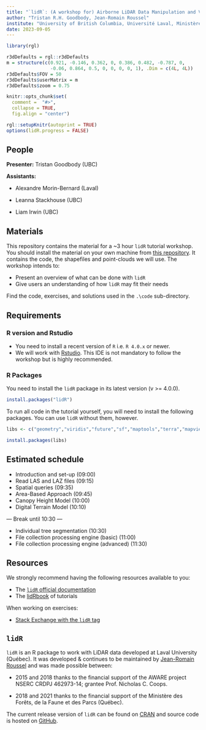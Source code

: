 ```yaml
---
title: "`lidR`: (A workshop for) Airborne LiDAR Data Manipulation and Visualization for Forestry Applications"
author: "Tristan R.H. Goodbody, Jean-Romain Roussel"
institute: "University of British Columbia, Université Laval, Ministère des Forêts, de la Faune et des Parcs (Québec)"
date: 2023-09-05
---
```


```r
library(rgl)

r3dDefaults = rgl::r3dDefaults
m = structure(c(0.921, -0.146, 0.362, 0, 0.386, 0.482, -0.787, 0, 
                -0.06, 0.864, 0.5, 0, 0, 0, 0, 1), .Dim = c(4L, 4L))
r3dDefaults$FOV = 50
r3dDefaults$userMatrix = m
r3dDefaults$zoom = 0.75

knitr::opts_chunk$set(
  comment =  "#>", 
  collapse = TRUE,
  fig.align = "center")

rgl::setupKnitr(autoprint = TRUE) 
options(lidR.progress = FALSE)

```

## People

**Presenter:** Tristan Goodbody (UBC)

**Assistants:**

-   Alexandre Morin-Bernard (Laval)

-   Leanna Stackhouse (UBC)

-   Liam Irwin (UBC)

## Materials

This repository contains the material for a \~3 hour `lidR` tutorial workshop. You should install the material on your own machine from [this repository](https://github.com/tgoodbody/lidRtutorial). It contains the code, the shapefiles and point-clouds we will use. The workshop intends to:

-   Present an overview of what can be done with `lidR`
-   Give users an understanding of how `lidR` may fit their needs

Find the code, exercises, and solutions used in the `.\code` sub-directory.

## Requirements

### R version and Rstudio

-   You need to install a recent version of `R` i.e. `R 4.0.x` or newer.
-   We will work with [Rstudio](https://www.rstudio.com/). This IDE is not mandatory to follow the workshop but is highly recommended.

### R Packages

You need to install the `lidR` package in its latest version (v \>= 4.0.0).

``` r
install.packages("lidR")
```

To run all code in the tutorial yourself, you will need to install the following packages. You can use `lidR` without them, however.

``` r
libs <- c("geometry","viridis","future","sf","maptools","terra","mapview","mapedit","concaveman")

install.packages(libs)
```

## Estimated schedule {.smaller}

-   Introduction and set-up (09:00)
-   Read LAS and LAZ files (09:15)
-   Spatial queries (09:35)
-   Area-Based Approach (09:45)
-   Canopy Height Model (10:00)
-   Digital Terrain Model (10:10)

--- Break until 10:30 ---

-   Individual tree segmentation (10:30)
-   File collection processing engine (basic) (11:00)
-   File collection processing engine (advanced) (11:30)

## Resources

We strongly recommend having the following resources available to you:

-   The [`lidR` official documentation](https://cran.r-project.org/web/packages/lidR/lidR.pdf)
-   The [lidRbook](https://r-lidar.github.io/lidRbook/) of tutorials

When working on exercises:

-   [Stack Exchange with the `lidR` tag](https://gis.stackexchange.com/questions/tagged/lidr)

## `lidR`

`lidR` is an R package to work with LiDAR data developed at Laval University (Québec). It was developed & continues to be maintained by [Jean-Romain Roussel](https://github.com/Jean-Romain) and was made possible between:

-   2015 and 2018 thanks to the financial support of the AWARE project NSERC CRDPJ 462973-14; grantee Prof. Nicholas C. Coops.

-   2018 and 2021 thanks to the financial support of the Ministère des Forêts, de la Faune et des Parcs (Québec).

The current release version of `lidR` can be found on [CRAN](https://cran.r-project.org/web/packages/lidR/) and source code is hosted on [GitHub](https://github.com/r-lidar/lidR).
